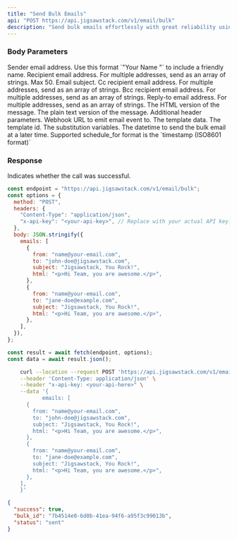 ```yaml
---
title: "Send Bulk Emails"
api: "POST https://api.jigsawstack.com/v1/email/bulk"
description: "Send bulk emails effortlessly with great reliability using the JigSawstack email API."
---
```


### Body Parameters

<ParamField body="emails" type="array" required>
<Expandable title="property">
<ParamField body="from" type="string" required>
  Sender email address. 
 Use this format `"Your Name <sender@your-domain.com>"` to  include a friendly name.
</ParamField>

<ParamField body="to" type="string | string[]" required>
  Recipient email address. For multiple addresses, send as an array of strings.
  Max 50.
</ParamField>

<ParamField body="subject" type="string" required>
  Email subject.
</ParamField>

<ParamField body="cc" type="string | string[]">
  Cc recipient email address. For multiple addresses, send as an array of
  strings.
</ParamField>

<ParamField body="bcc" type="string |string[]">
  Bcc recipient email address. For multiple addresses, send as an array of
  strings.
</ParamField>

<ParamField body="reply_to" type="string | string[]">
  Reply-to email address. For multiple addresses, send as an array of strings.
</ParamField>

<ParamField body="html" type="string">
  The HTML version of the message.
</ParamField>

<ParamField body="text" type="string">
  The plain text version of the message.
</ParamField>

<ParamField body="headers" type="record<string, string>">
  Additional header parameters.
</ParamField>

<ParamField body="webhook_url" type="string">
  Webhook URL to emit email event to.
</ParamField>

<ParamField body="template" type="object">
  The template data.
  <Expandable title="property">
    <ParamField body="id" type="string">
      The template id.
    </ParamField>
    <ParamField body="variables" type="object">
      The substitution variables.
    </ParamField>
  </Expandable>
</ParamField>

</Expandable>
</ParamField>

<ParamField body="schedule_for" type="string">
  The datetime to send the bulk email at a later time. Supported schedule_for
  format is the `timestamp (ISO8601 format)`
</ParamField>

<Snippet file="header.mdx" />

### Response

<ResponseField name="success" type="boolean">
  Indicates whether the call was successful.
</ResponseField>

<RequestExample>

```javascript Node.js
const endpoint = "https://api.jigsawstack.com/v1/email/bulk";
const options = {
  method: "POST",
  headers: {
    "Content-Type": "application/json",
    "x-api-key": "<your-api-key>", // Replace with your actual API key.
  },
  body: JSON.stringify({
    emails: [
      {
        from: "name@your-email.com",
        to: "john-doe@jigsawstack.com",
        subject: "Jigsawstack, You Rock!",
        html: "<p>Hi Team, you are awesome.</p>",
      },
      {
        from: "name@your-email.com",
        to: "jane-doe@example.com",
        subject: "Jigsawstack, You Rock!",
        html: "<p>Hi Team, you are awesome.</p>",
      },
    ],
  }),
};

const result = await fetch(endpoint, options);
const data = await result.json();
```

```bash cURL
    curl --location --request POST 'https://api.jigsawstack.com/v1/email/bulk' \
    --header 'Content-Type: application/json' \
    --header "x-api-key: <your-api-here>" \
    --data '{
           emails: [
      {
        from: "name@your-email.com",
        to: "john-doe@jigsawstack.com",
        subject: "Jigsawstack, You Rock!",
        html: "<p>Hi Team, you are awesome.</p>",
      },
      {
        from: "name@your-email.com",
        to: "jane-doe@example.com",
        subject: "Jigsawstack, You Rock!",
        html: "<p>Hi Team, you are awesome.</p>",
      },
    ],
    }'
```

</RequestExample>

<ResponseExample>

```json Response
{
  "success": true,
  "bulk_id": "7b4514e0-6d0b-41ea-94f6-a95f3c99013b",
  "status": "sent"
}
```

</ResponseExample>
